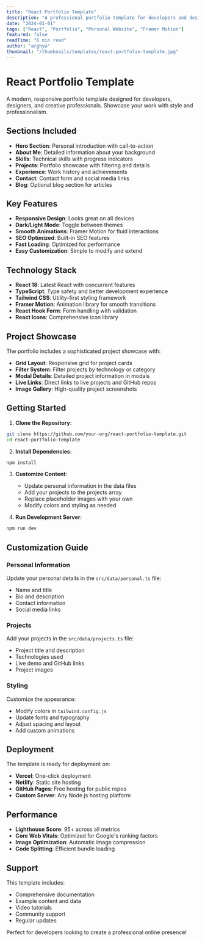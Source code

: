 ```yaml
---
title: "React Portfolio Template"
description: "A professional portfolio template for developers and designers, featuring project showcase, skills section, and contact form."
date: "2024-01-01"
tags: ["React", "Portfolio", "Personal Website", "Framer Motion"]
featured: false
readTime: "6 min read"
author: "arghya"
thumbnail: "/thumbnails/templates/react-portfolio-template.jpg"
---
```


# React Portfolio Template

A modern, responsive portfolio template designed for developers, designers, and creative professionals. Showcase your work with style and professionalism.

## Sections Included

- **Hero Section**: Personal introduction with call-to-action
- **About Me**: Detailed information about your background
- **Skills**: Technical skills with progress indicators
- **Projects**: Portfolio showcase with filtering and details
- **Experience**: Work history and achievements
- **Contact**: Contact form and social media links
- **Blog**: Optional blog section for articles

## Key Features

- **Responsive Design**: Looks great on all devices
- **Dark/Light Mode**: Toggle between themes
- **Smooth Animations**: Framer Motion for fluid interactions
- **SEO Optimized**: Built-in SEO features
- **Fast Loading**: Optimized for performance
- **Easy Customization**: Simple to modify and extend

## Technology Stack

- **React 18**: Latest React with concurrent features
- **TypeScript**: Type safety and better development experience
- **Tailwind CSS**: Utility-first styling framework
- **Framer Motion**: Animation library for smooth transitions
- **React Hook Form**: Form handling with validation
- **React Icons**: Comprehensive icon library

## Project Showcase

The portfolio includes a sophisticated project showcase with:

- **Grid Layout**: Responsive grid for project cards
- **Filter System**: Filter projects by technology or category
- **Modal Details**: Detailed project information in modals
- **Live Links**: Direct links to live projects and GitHub repos
- **Image Gallery**: High-quality project screenshots

## Getting Started

1. **Clone the Repository**:

```bash
git clone https://github.com/your-org/react-portfolio-template.git
cd react-portfolio-template
```

2. **Install Dependencies**:

```bash
npm install
```

3. **Customize Content**:

   - Update personal information in the data files
   - Add your projects to the projects array
   - Replace placeholder images with your own
   - Modify colors and styling as needed

4. **Run Development Server**:

```bash
npm run dev
```

## Customization Guide

### Personal Information

Update your personal details in the `src/data/personal.ts` file:

- Name and title
- Bio and description
- Contact information
- Social media links

### Projects

Add your projects in the `src/data/projects.ts` file:

- Project title and description
- Technologies used
- Live demo and GitHub links
- Project images

### Styling

Customize the appearance:

- Modify colors in `tailwind.config.js`
- Update fonts and typography
- Adjust spacing and layout
- Add custom animations

## Deployment

The template is ready for deployment on:

- **Vercel**: One-click deployment
- **Netlify**: Static site hosting
- **GitHub Pages**: Free hosting for public repos
- **Custom Server**: Any Node.js hosting platform

## Performance

- **Lighthouse Score**: 95+ across all metrics
- **Core Web Vitals**: Optimized for Google's ranking factors
- **Image Optimization**: Automatic image compression
- **Code Splitting**: Efficient bundle loading

## Support

This template includes:

- Comprehensive documentation
- Example content and data
- Video tutorials
- Community support
- Regular updates

Perfect for developers looking to create a professional online presence!
